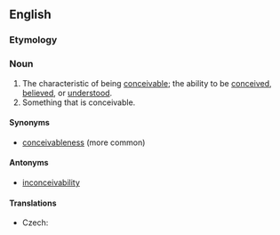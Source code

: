 ==English==

===Etymology===
{{suffix|en|conceive|ability}}
{{PIE root|en|keh₂p}}

===Noun===
{{en-noun|~}}

# The characteristic of being [[conceivable]]; the ability to be [[conceive]]d, [[believe]]d, or [[understand|understood]].
# Something that is conceivable.

====Synonyms====
* [[conceivableness]] (more common)

====Antonyms====
* [[inconceivability]]

====Translations====
{{trans-top|the characteristic of being conceivable; the ability to be conceived, believed, or understood}}
* Czech: {{t|cs|myslitelnost|f}}
{{trans-mid}}
{{trans-bottom}}